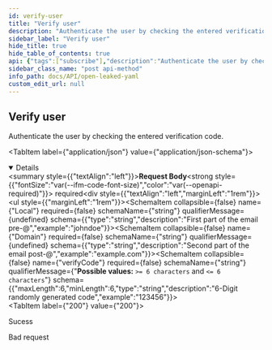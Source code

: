 ```yaml
---
id: verify-user
title: "Verify user"
description: "Authenticate the user by checking the entered verification code."
sidebar_label: "Verify user"
hide_title: true
hide_table_of_contents: true
api: {"tags":["subscribe"],"description":"Authenticate the user by checking the entered verification code.","requestBody":{"content":{"application/json":{"schema":{"allOf":[{"title":"VerifySubscribeRequestBody"},{"type":"object","properties":{"Local":{"type":"string","description":"First part of the email pre-@","example":"johndoe"},"Domain":{"type":"string","description":"Second part of the email post-@","example":"example.com"},"verifyCode":{"maxLength":6,"minLength":6,"type":"string","description":"6-Digit randomly generated code","example":"123456"}},"example":{"local":"example","domain":"example.com","verifycode":123456},"title":"Subscribe"}]}}},"required":true},"responses":{"200":{"description":"Sucess"},"400":{"description":"Bad request"}},"security":[{"basicAuth":[]}],"method":"post","path":"/api/subscribe/verify","servers":[{"url":"https://virtserver.swaggerhub.com/Peetzie/OpenLeaked/1.0.0","description":"SwaggerHub API Auto Mocking"},{"url":"openleaked.compute.dtu.dk","description":"Default server"},{"url":"localhost","description":"Local running server"}],"securitySchemes":{"basicAuth":{"type":"http","scheme":"basic"}},"jsonRequestBodyExample":{"local":"example","domain":"example.com","verifycode":123456},"info":{"title":"Open Leaked YAML","description":"## Introduction\nThis API is documented in **OpenAPI** format. \n\n## OpenAPI Specification\nThis API is documented in **OpenAPI format** and is based on\n[Petstore sample](http://petstore.swagger.io/) provided by [swagger.io](http://swagger.io) team.\nIt was **extended** to illustrate features of [generator-openapi-repo](https://github.com/Rebilly/generator-openapi-repo)\ntool and [ReDoc](https://github.com/Redocly/redoc) documentation. In addition to standard\nOpenAPI syntax we use a few [vendor extensions](https://github.com/Redocly/redoc/blob/master/docs/redoc-vendor-extensions.md).\n\n## Cross-Origin Resource Sharing\nThis API features Cross-Origin Resource Sharing (CORS) implemented in compliance with  [W3C spec](https://www.w3.org/TR/cors/).\nAnd that allows cross-domain communication from the browser.\nAll responses have a wildcard same-origin which makes them completely public and accessible to everyone, including any code on any site.\n\n## Authentication\nThe application makes uses of build in authentication. Some of the client calls will be restricted. A local API key may be optained from the vendor\n","contact":{"name":"Open Leaked","url":"https://github.com/Open-Leaked/Monorepo","email":"openleaked@gmail.com"},"license":{"name":"Apache 2.0","url":"http://www.apache.org/licenses/LICENSE-2.0.html"},"version":"1.5.1","x-logo":{"url":"https://redocly.github.io/redoc/petstore-logo.png","altText":"Petstore logo"}},"postman":{"name":"Verify user","description":{"content":"Authenticate the user by checking the entered verification code.","type":"text/plain"},"url":{"path":["api","subscribe","verify"],"host":["{{baseUrl}}"],"query":[],"variable":[]},"header":[{"key":"Content-Type","value":"application/json"}],"method":"POST","body":{"mode":"raw","raw":"\"\"","options":{"raw":{"language":"json"}}},"auth":{"type":"basic","basic":[{"type":"any","value":"<Basic Auth Username>","key":"username"},{"type":"any","value":"<Basic Auth Password>","key":"password"}]}}}
sidebar_class_name: "post api-method"
info_path: docs/API/open-leaked-yaml
custom_edit_url: null
---
```



## Verify user



Authenticate the user by checking the entered verification code.

<MimeTabs><TabItem label={"application/json"} value={"application/json-schema"}><details style={{}} data-collapsed={false} open={true}><summary style={{"textAlign":"left"}}><strong>Request Body</strong><strong style={{"fontSize":"var(--ifm-code-font-size)","color":"var(--openapi-required)"}}> required</strong></summary><div style={{"textAlign":"left","marginLeft":"1rem"}}></div><ul style={{"marginLeft":"1rem"}}><SchemaItem collapsible={false} name={"Local"} required={false} schemaName={"string"} qualifierMessage={undefined} schema={{"type":"string","description":"First part of the email pre-@","example":"johndoe"}}></SchemaItem><SchemaItem collapsible={false} name={"Domain"} required={false} schemaName={"string"} qualifierMessage={undefined} schema={{"type":"string","description":"Second part of the email post-@","example":"example.com"}}></SchemaItem><SchemaItem collapsible={false} name={"verifyCode"} required={false} schemaName={"string"} qualifierMessage={"**Possible values:** `>= 6 characters` and `<= 6 characters`"} schema={{"maxLength":6,"minLength":6,"type":"string","description":"6-Digit randomly generated code","example":"123456"}}></SchemaItem></ul></details></TabItem></MimeTabs><div><ApiTabs><TabItem label={"200"} value={"200"}><div>

Sucess

</div><div></div></TabItem><TabItem label={"400"} value={"400"}><div>

Bad request

</div><div></div></TabItem></ApiTabs></div>
      